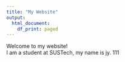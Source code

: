 ---
title: "My Website"
output:
  html_document:
    df_print: paged
---

Welcome to my website!  
I am a student at SUSTech, my name is jy.
111
